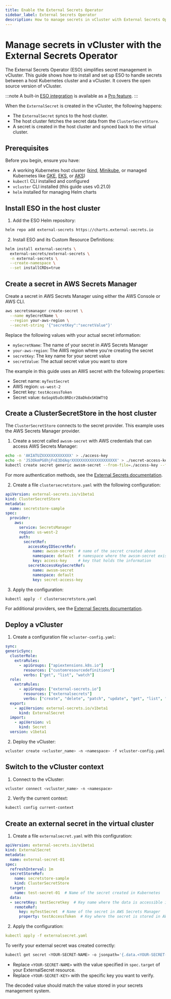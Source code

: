 ```yaml
---
title: Enable the External Secrets Operator
sidebar_label: External Secrets Operator
description: How to manage secrets in vCluster with External Secrets Operator (ESO).
---
```


<!-- vale off -->

# Manage secrets in vCluster with the External Secrets Operator

The External Secrets Operator (ESO) simplifies secret management in vCluster. This guide shows how to install and set up ESO to handle secrets between a host Kubernetes cluster and a vCluster. It covers the open source version of vCluster.

:::note 
A built-in [ESO integration](https://www.vcluster.com/docs/vcluster/configure/vcluster-yaml/integrations/eso) is available as a [Pro feature](https://website.vcluster.com/enterprise-demo).
:::

When the `ExternalSecret` is created in the vCluster, the following happens:

- The `ExternalSecret` syncs to the host cluster.
- The host cluster fetches the secret data from the `ClusterSecretStore`.
- A secret is created in the host cluster and synced back to the virtual cluster.


## Prerequisites

Before you begin, ensure you have:

- A working Kubernetes host cluster ([kind](https://kind.sigs.k8s.io/), [Minikube](https://minikube.sigs.k8s.io/), or managed Kubernetes like [GKE](https://cloud.google.com/kubernetes-engine), [EKS](https://aws.amazon.com/eks/), or [AKS](https://azure.microsoft.com/en-us/products/kubernetes-service))
- `kubectl` CLI installed and configured
- `vcluster` CLI installed (this guide uses v0.21.0)
- `helm` installed for managing Helm charts

## Install ESO in the host cluster

1. Add the ESO Helm repository:

  ```bash
  helm repo add external-secrets https://charts.external-secrets.io
  ```

2. Install ESO and its Custom Resource Definitions:

  ```bash
  helm install external-secrets \
    external-secrets/external-secrets \
    -n external-secrets \
    --create-namespace \
    --set installCRDs=true
  ```

## Create a secret in AWS Secrets Manager

Create a secret in AWS Secrets Manager using either the AWS Console or AWS CLI.

```bash
aws secretsmanager create-secret \
  --name mySecretName \
  --region your-aws-region \
  --secret-string '{"secretKey":"secretValue"}'
```

Replace the following values with your actual secret information:

- `mySecretName`: The name of your secret in AWS Secrets Manager
- `your-aws-region`: The AWS region where you're creating the secret
- `secretKey`: The key name for your secret value
- `secretValue`: The actual secret value you want to store

The example in this guide uses an AWS secret with the following properties:

- Secret name: `myTestSecret`
- AWS region: `us-west-2`
- Secret key: `testAccessToken`
- Secret value: `6oSopU5uOc8RDcr28aDkdxSKbWTtQ`

## Create a ClusterSecretStore in the host cluster

The `ClusterSecretStore` connects to the secret provider. This example uses the AWS Secrets Manager provider.

1. Create a secret called `awssm-secret` with AWS credentials that can access AWS Secrets Manager:

  ```bash
  echo -n 'AKIATUZXXXXXXXXXXXXX' > ./access-key
  echo -n 'J53OkmPG8hjFnE3DdAqrXXXXXXXXXXXXXXXXXXXX' > ./secret-access-key
  kubectl create secret generic awssm-secret --from-file=./access-key --from-file=./secret-access-key
  ```

  For more authentication methods, see the [External Secrets documentation](https://external-secrets.io/latest/provider/aws-secrets-manager/).

2. Create a file `clustersecretstore.yaml` with the following configuration:

  ```yaml
  apiVersion: external-secrets.io/v1beta1
  kind: ClusterSecretStore
  metadata:
    name: secretstore-sample
  spec:
    provider:
      aws:
        service: SecretsManager
        region: us-west-2
        auth:
          secretRef:
            accessKeyIDSecretRef:
              name: awssm-secret  # name of the secret created above
              namespace: default  # namespace where the awssm-secret exists
              key: access-key     # key that holds the information
            secretAccessKeySecretRef:
              name: awssm-secret
              namespace: default
              key: secret-access-key
  ```

3. Apply the configuration:

  ```bash
  kubectl apply -f clustersecretstore.yaml
  ```

  For additional providers, see the [External Secrets documentation](https://external-secrets.io/latest/provider/aws-secrets-manager/).

## Deploy a vCluster

1. Create a configuration file `vcluster-config.yaml`:

  ```yaml
  sync:
  genericSync:
    clusterRole:
      extraRules:
        - apiGroups: ["apiextensions.k8s.io"]
          resources: ["customresourcedefinitions"]
          verbs: ["get", "list", "watch"]
    role:
      extraRules:
        - apiGroups: ["external-secrets.io"]
          resources: ["externalsecrets"]
          verbs: ["create", "delete", "patch", "update", "get", "list", "watch"]
    export:
      - apiVersion: external-secrets.io/v1beta1
        kind: ExternalSecret
    import:
      - apiVersion: v1
        kind: Secret
    version: v1beta1
  ```

2. Deploy the vCluster:

  ```bash
  vcluster create <vcluster_name> -n <namespace> -f vcluster-config.yaml
  ```

## Switch to the vCluster context

1. Connect to the vCluster:

  ```bash
  vcluster connect <vcluster_name> -n <namespace>
  ```

2. Verify the current context:

  ```bash
  kubectl config current-context
  ```

## Create an external secret in the virtual cluster

1. Create a file `externalsecret.yaml` with this configuration:

  ```yaml
  apiVersion: external-secrets.io/v1beta1
  kind: ExternalSecret
  metadata:
    name: external-secret-01
  spec:
    refreshInterval: 1m
    secretStoreRef:
      name: secretstore-sample
      kind: ClusterSecretStore
    target:
      name: test-secret-01  # Name of the secret created in Kubernetes
    data:
    - secretKey: testSecretkey  # Key name where the data is accessible in Kubernetes
      remoteRef:
        key: myTestSecret  # Name of the secret in AWS Secrets Manager
        property: testAccessToken  # Key where the secret is stored in AWS Secrets Manager
  ```

2. Apply the configuration:

  ```yaml
  kubectl apply -f externalsecret.yaml
  ```

To verify your external secret was created correctly:

```bash
kubectl get secret <YOUR-SECRET-NAME> -o jsonpath='{.data.<YOUR-SECRET-KEY>}' | base64 --decode
```

- Replace `<YOUR-SECRET-NAME>` with the value specified in `spec.target` of your ExternalSecret resource.
- Replace `<YOUR-SECRET-KEY>` with the specific key you want to verify.

The decoded value should match the value stored in your secrets management system.
